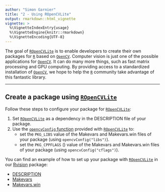 ```yaml
---
author: "Simon Garnier"
title: "2 - Using ROpenCVLite"
output: rmarkdown::html_vignette
vignette: >
  %\VignetteIndexEntry{usage}
  %\VignetteEngine{knitr::rmarkdown}
  %\VignetteEncoding{UTF-8}
---
```


The goal of [`ROpenCVLite`](https://github.com/swarm-lab/ROpenCVLite) is to 
enable developers to create their own packages for [`R`](https://cran.r-project.org) 
based on [`OpenCV`](http://opencv.org/). Computer vision is just one of the 
possible applications for [`OpenCV`](http://opencv.org/). It can do many more 
things, such as fast matrix processing and GPU computing. By providing access to 
a standardized installation of [`OpenCV`](http://opencv.org/), we hope to help 
the [`R`](https://cran.r-project.org) community take advantage of this fantastic 
library. 

---

## Create a package using [`ROpenCVLite`](https://github.com/swarm-lab/ROpenCVLite)

Follow these steps to configure your package for [`ROpenCVLite`](https://github.com/swarm-lab/ROpenCVLite):

1. Set [`ROpenCVLite`](https://github.com/swarm-lab/ROpenCVLite) as a dependency 
in the DESCRIPTION file of your package.
2. Use the [`opencvConfig` function](https://swarm-lab.github.io/ROpenCVLite/reference/opencvConfig.html)
provided with [`ROpenCVLite`](https://github.com/swarm-lab/ROpenCVLite) to:
    + set the `PKG_LIBS` value of the Makevars and Makevars.win 
files of your package (using `opencvConfig("libs")`). 
    + set the `PKG_CPPFLAGS` () value of the Makevars and Makevars.win 
files of your package (using `opencvConfig("cflags")`).

You can find an example of how to set up your package with 
[`ROpenCVLite`](https://github.com/swarm-lab/ROpenCVLite) in our 
[Rvision](https://github.com/swarm-lab/Rvision) package:

* [DESCRIPTION](https://github.com/swarm-lab/Rvision/blob/master/DESCRIPTION)
* [Makevars](https://github.com/swarm-lab/Rvision/blob/master/src/Makevars)
* [Makevars.win](https://github.com/swarm-lab/Rvision/blob/master/src/Makevars.win)
